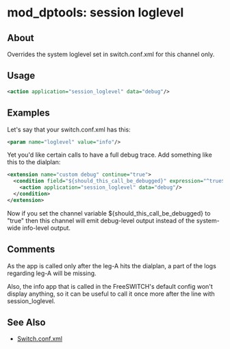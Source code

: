 
# mod_dptools: session loglevel 

 

## About

Overrides the system loglevel set in switch.conf.xml for this channel only.

## Usage

```xml
<action application="session_loglevel" data="debug"/>
```

## Examples

Let's say that your switch.conf.xml has this:

```xml
<param name="loglevel" value="info"/>
```

Yet you'd like certain calls to have a full debug trace. Add something like this to the dialplan:

```xml
<extension name="custom debug" continue="true">
  <condition field="${should_this_call_be_debugged}" expression="^true$">
    <action application="session_loglevel" data="debug"/>
  </condition>
</extension>
```

Now if you set the channel variable $\{should\_this\_call\_be\_debugged} to "true" then this channel will emit debug-level output instead of the system-wide info-level output.

## Comments

As the app is called only after the leg-A hits the dialplan, a part of the logs regarding leg-A will be missing.

Also, the info app that is called in the FreeSWITCH's default config won't display anything, so it can be useful to call it once more after the line with session\_loglevel.

## See Also

* [Switch.conf.xml](https://wiki.freeswitch.org/wiki/Switch.conf.xml)


